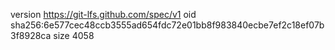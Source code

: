 version https://git-lfs.github.com/spec/v1
oid sha256:6e577cec48ccb3555ad654fdc72e01bb8f983840ecbe7ef2c18ef07b3f8928ca
size 4058

